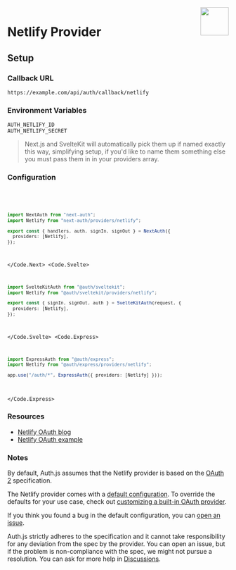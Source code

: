 
<img align="right" src="/img/providers/netlify.svg" height="64" width="64" />

# Netlify Provider

## Setup

### Callback URL

```
https://example.com/api/auth/callback/netlify
```

### Environment Variables

```
AUTH_NETLIFY_ID
AUTH_NETLIFY_SECRET
```

> Next.js and SvelteKit will automatically pick them up if named exactly this way, simplifying
> setup, if you'd like to name them something else you must pass them in in your providers array.

### Configuration

<Code>
  <Code.Next>

```ts filename="/auth.ts"
import NextAuth from "next-auth";
import Netlify from "next-auth/providers/netlify";

export const { handlers, auth, signIn, signOut } = NextAuth({
  providers: [Netlify],
});
```

  </Code.Next>
  <Code.Svelte>

```ts filename="/auth.ts"
import SvelteKitAuth from "@auth/sveltekit";
import Netlify from "@auth/sveltekit/providers/netlify";

export const { signIn, signOut, auth } = SvelteKitAuth(request, {
  providers: [Netlify],
});
```

  </Code.Svelte>
  <Code.Express>

```ts filename="/src/app.ts"
import ExpressAuth from "@auth/express";
import Netlify from "@auth/express/providers/netlify";

app.use("/auth/*", ExpressAuth({ providers: [Netlify] }));
```

  </Code.Express>
</Code>

### Resources

- [Netlify OAuth blog](https://www.netlify.com/blog/2016/10/10/integrating-with-netlify-oauth2/)
- [Netlify OAuth example](https://github.com/netlify/netlify-oauth-example/)

### Notes

By default, Auth.js assumes that the Netlify provider is
based on the [OAuth 2](https://www.rfc-editor.org/rfc/rfc6749.html) specification.

<Callout>

The Netlify provider comes with a [default configuration](https://github.com/nextauthjs/next-auth/blob/main/packages/core/src/providers/netlify.ts).
To override the defaults for your use case, check out [customizing a built-in OAuth provider](https://authjs.dev/guides/providers/custom-provider#override-default-options).

</Callout>

If you think you found a bug in the default configuration, you can [open an issue](https://authjs.dev/new/provider-issue).

Auth.js strictly adheres to the specification and it cannot take responsibility for any deviation from
the spec by the provider. You can open an issue, but if the problem is non-compliance with the spec,
we might not pursue a resolution. You can ask for more help in [Discussions](https://authjs.dev/new/github-discussions).
